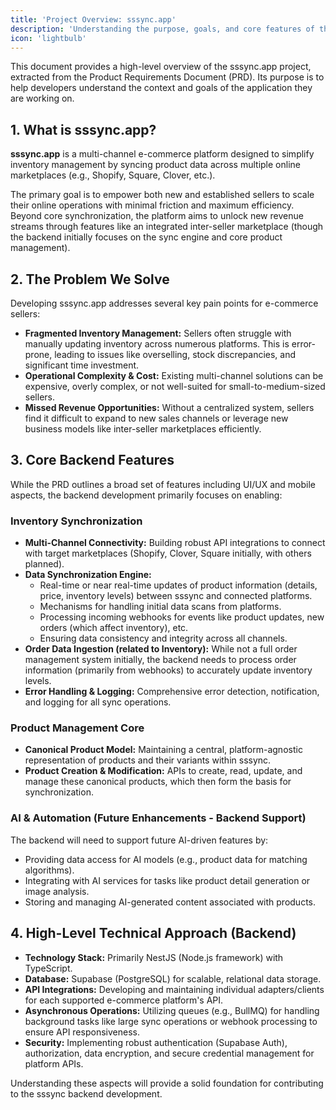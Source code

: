 ```yaml
---
title: 'Project Overview: sssync.app'
description: 'Understanding the purpose, goals, and core features of the sssync.app backend.'
icon: 'lightbulb'
---
```


This document provides a high-level overview of the sssync.app project, extracted from the Product Requirements Document (PRD). Its purpose is to help developers understand the context and goals of the application they are working on.

## 1. What is sssync.app?

**sssync.app** is a multi-channel e-commerce platform designed to simplify inventory management by syncing product data across multiple online marketplaces (e.g., Shopify, Square, Clover, etc.).

The primary goal is to empower both new and established sellers to scale their online operations with minimal friction and maximum efficiency. Beyond core synchronization, the platform aims to unlock new revenue streams through features like an integrated inter-seller marketplace (though the backend initially focuses on the sync engine and core product management).

## 2. The Problem We Solve

Developing sssync.app addresses several key pain points for e-commerce sellers:

-   **Fragmented Inventory Management:** Sellers often struggle with manually updating inventory across numerous platforms. This is error-prone, leading to issues like overselling, stock discrepancies, and significant time investment.
-   **Operational Complexity & Cost:** Existing multi-channel solutions can be expensive, overly complex, or not well-suited for small-to-medium-sized sellers.
-   **Missed Revenue Opportunities:** Without a centralized system, sellers find it difficult to expand to new sales channels or leverage new business models like inter-seller marketplaces efficiently.

## 3. Core Backend Features

While the PRD outlines a broad set of features including UI/UX and mobile aspects, the backend development primarily focuses on enabling:

### Inventory Synchronization

-   **Multi-Channel Connectivity:** Building robust API integrations to connect with target marketplaces (Shopify, Clover, Square initially, with others planned).
-   **Data Synchronization Engine:**
    -   Real-time or near real-time updates of product information (details, price, inventory levels) between sssync and connected platforms.
    -   Mechanisms for handling initial data scans from platforms.
    -   Processing incoming webhooks for events like product updates, new orders (which affect inventory), etc.
    -   Ensuring data consistency and integrity across all channels.
-   **Order Data Ingestion (related to Inventory):** While not a full order management system initially, the backend needs to process order information (primarily from webhooks) to accurately update inventory levels.
-   **Error Handling & Logging:** Comprehensive error detection, notification, and logging for all sync operations.

### Product Management Core

-   **Canonical Product Model:** Maintaining a central, platform-agnostic representation of products and their variants within sssync.
-   **Product Creation & Modification:** APIs to create, read, update, and manage these canonical products, which then form the basis for synchronization.

### AI & Automation (Future Enhancements - Backend Support)

The backend will need to support future AI-driven features by:

-   Providing data access for AI models (e.g., product data for matching algorithms).
-   Integrating with AI services for tasks like product detail generation or image analysis.
-   Storing and managing AI-generated content associated with products.

## 4. High-Level Technical Approach (Backend)

-   **Technology Stack:** Primarily NestJS (Node.js framework) with TypeScript.
-   **Database:** Supabase (PostgreSQL) for scalable, relational data storage.
-   **API Integrations:** Developing and maintaining individual adapters/clients for each supported e-commerce platform's API.
-   **Asynchronous Operations:** Utilizing queues (e.g., BullMQ) for handling background tasks like large sync operations or webhook processing to ensure API responsiveness.
-   **Security:** Implementing robust authentication (Supabase Auth), authorization, data encryption, and secure credential management for platform APIs.

Understanding these aspects will provide a solid foundation for contributing to the sssync backend development. 